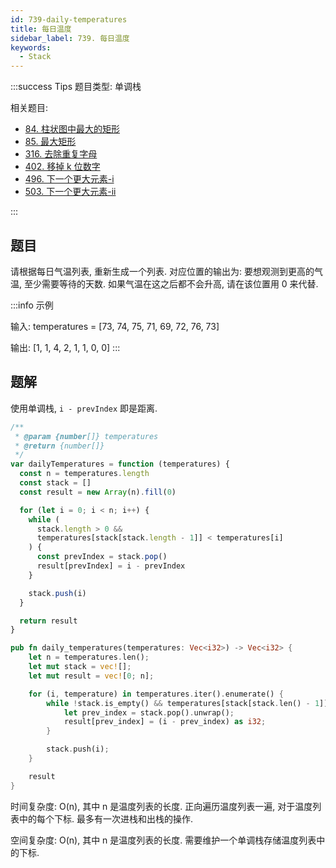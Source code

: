 ```yaml
---
id: 739-daily-temperatures
title: 每日温度
sidebar_label: 739. 每日温度
keywords:
  - Stack
---
```


:::success Tips
题目类型: 单调栈

相关题目:

- [84. 柱状图中最大的矩形](/leetcode/hard/84-largest-rectangle-area)
- [85. 最大矩形](/leetcode/hard/85-maximal-rectangle)
- [316. 去除重复字母](/leetcode/medium/316-remove-duplicate-letters)
- [402. 移掉 k 位数字](/leetcode/medium/402-remove-kdigits)
- [496. 下一个更大元素-i](/leetcode/easy/496-next-greater-element)
- [503. 下一个更大元素-ii](/leetcode/medium/503-next-greater-elements)

:::

## 题目

请根据每日气温列表, 重新生成一个列表. 对应位置的输出为: 要想观测到更高的气温, 至少需要等待的天数. 如果气温在这之后都不会升高, 请在该位置用 0 来代替.

:::info 示例

输入: temperatures = [73, 74, 75, 71, 69, 72, 76, 73]

输出: [1, 1, 4, 2, 1, 1, 0, 0]
:::

## 题解


<Tabs>
  <TabItem value="JavaScript" label="JavaScript" default>

使用单调栈, `i - prevIndex` 即是距离.

```ts
/**
 * @param {number[]} temperatures
 * @return {number[]}
 */
var dailyTemperatures = function (temperatures) {
  const n = temperatures.length
  const stack = []
  const result = new Array(n).fill(0)

  for (let i = 0; i < n; i++) {
    while (
      stack.length > 0 &&
      temperatures[stack[stack.length - 1]] < temperatures[i]
    ) {
      const prevIndex = stack.pop()
      result[prevIndex] = i - prevIndex
    }

    stack.push(i)
  }

  return result
}
```

</TabItem>
<TabItem value="Rust" label="Rust">

```rust
pub fn daily_temperatures(temperatures: Vec<i32>) -> Vec<i32> {
    let n = temperatures.len();
    let mut stack = vec![];
    let mut result = vec![0; n];

    for (i, temperature) in temperatures.iter().enumerate() {
        while !stack.is_empty() && temperatures[stack[stack.len() - 1]] < *temperature {
            let prev_index = stack.pop().unwrap();
            result[prev_index] = (i - prev_index) as i32;
        }

        stack.push(i);
    }

    result
}
```

</TabItem>
</Tabs>

时间复杂度: O(n), 其中 n 是温度列表的长度. 正向遍历温度列表一遍, 对于温度列表中的每个下标. 最多有一次进栈和出栈的操作.

空间复杂度: O(n), 其中 n 是温度列表的长度. 需要维护一个单调栈存储温度列表中的下标.
